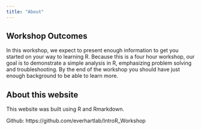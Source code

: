 ```yaml
---
title: "About"
---
```


Workshop Outcomes
-----------------

In this workshop, we expect to present enough information to get you started on 
your way to learning R. Because this is a four hour workshop, our goal is to 
demonstrate a simple analysis in R, emphasizing problem solving and 
troubleshooting. By the end of the workshop you should have just enough
background to be able to learn more.

About this website
------------------

This website was built using R and Rmarkdown.

Github: https://github.com/everhartlab/IntroR_Workshop
